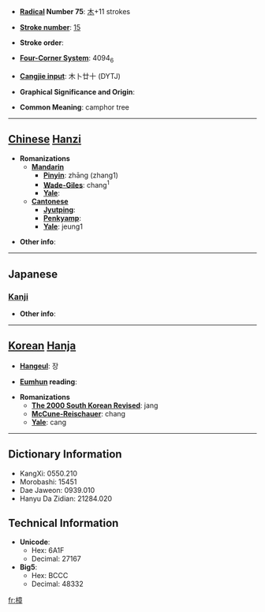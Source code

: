 * '''[[Wiktionary:Chinese radical index| Radical]] Number 75''': [[Wiktionary:Chinese radical index 木|木]]+11 strokes

* '''[[Wiktionary:Chinese total strokes index|Stroke number]]''': [[Wiktionary:Chinese total strokes index 15|15]]

* '''Stroke order''': 

* '''[[Wiktionary:Chinese four corner index|Four-Corner System]]''': 4094<sub>6</sub>

* '''[[Wiktionary:Chinese Cangjie index|Cangjie input]]''': 木卜廿十 (DYTJ)

* '''Graphical Significance and Origin''': 

* '''Common Meaning''': camphor tree

----

== [[Chinese]] [[Hanzi]] ==

* '''Romanizations'''
** '''[[Mandarin]]'''
*** '''[[Pinyin]]''': zhāng (zhang1)
*** '''[[Wade-Giles]]''': chang<sup>1</sup>
*** '''[[Yale]]''': 
** '''[[Cantonese]]'''
*** '''[[Jyutping]]''':
*** '''[[Penkyamp]]''': 
*** '''[[Yale]]''': jeung1

* '''Other info''': 

----

==Japanese==
===[[Kanji]]===
{{kanji|on readings=[[しょう]] (shō)|kun readings=[[くす]] (kusu)}}

* '''Other info''':  

----

== [[Korean]] [[Hanja]] ==

* '''[[Hangeul]]''': 장

* '''[[Eumhun]] reading''': 

* '''Romanizations'''
** '''[[The 2000 South Korean Revised Romanization|The 2000 South Korean Revised]]''': jang
** '''[[McCune-Reischauer]]''': chang
** '''[[Yale]]''': cang

----

== Dictionary Information ==

* KangXi: 0550.210
* Morobashi: 15451
* Dae Jaweon: 0939.010
* Hanyu Da Zidian: 21284.020

== Technical Information ==

* '''Unicode''':
** Hex: 6A1F
** Decimal: 27167
* '''Big5''':
** Hex: BCCC
** Decimal: 48332

[[fr:樟]]